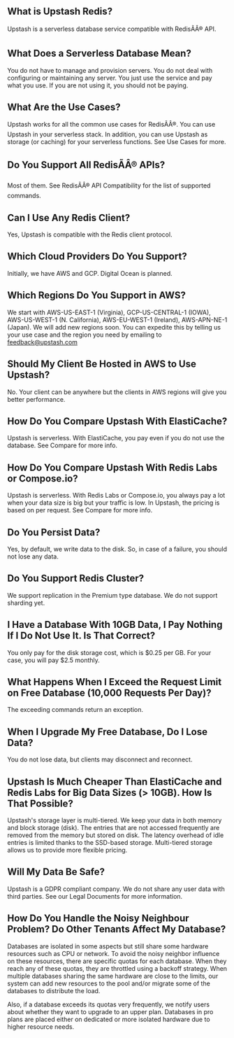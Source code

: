 ## What is Upstash Redis?

Upstash is a serverless database service compatible with RedisÃÂ® API.

## What Does a Serverless Database Mean?

You do not have to manage and provision servers. You do not deal with
configuring or maintaining any server. You just use the service and pay what you
use. If you are not using it, you should not be paying.

## What Are the Use Cases?

Upstash works for all the common use cases for RedisÃÂ®. You can use Upstash in
your serverless stack. In addition, you can use Upstash as storage (or caching)
for your serverless functions. See Use Cases for more.

## Do You Support All RedisÃÂ® APIs?

Most of them. See RedisÃÂ® API Compatibility for the list of supported commands.

## Can I Use Any Redis Client?

Yes, Upstash is compatible with the Redis client protocol.

## Which Cloud Providers Do You Support?

Initially, we have AWS and GCP. Digital Ocean is planned.

## Which Regions Do You Support in AWS?

We start with AWS-US-EAST-1 (Virginia), GCP-US-CENTRAL-1 (IOWA), AWS-US-WEST-1
(N. California), AWS-EU-WEST-1 (Ireland), AWS-APN-NE-1 (Japan). We will add new
regions soon. You can expedite this by telling us your use case and the region
you need by emailing to feedback@upstash.com

## Should My Client Be Hosted in AWS to Use Upstash?

No. Your client can be anywhere but the clients in AWS regions will give you
better performance.

## How Do You Compare Upstash With ElastiCache?

Upstash is serverless. With ElastiCache, you pay even if you do not use the
database. See Compare for more info.

## How Do You Compare Upstash With Redis Labs or Compose.io?

Upstash is serverless. With Redis Labs or Compose.io, you always pay a lot when
your data size is big but your traffic is low. In Upstash, the pricing is based
on per request. See Compare for more info.

## Do You Persist Data?

Yes, by default, we write data to the disk. So, in case of a failure, you should
not lose any data.

## Do You Support Redis Cluster?

We support replication in the Premium type database. We do not support sharding yet.

## I Have a Database With 10GB Data, I Pay Nothing If I Do Not Use It. Is That Correct?

You only pay for the disk storage cost, which is $0.25 per GB. For your case, you
will pay $2.5 monthly.

## What Happens When I Exceed the Request Limit on Free Database (10,000 Requests Per Day)?

The exceeding commands return an exception.

## When I Upgrade My Free Database, Do I Lose Data?

You do not lose data, but clients may disconnect and reconnect.

## Upstash Is Much Cheaper Than ElastiCache and Redis Labs for Big Data Sizes (> 10GB). How Is That Possible?

Upstash's storage layer is multi-tiered. We keep your data in both memory and
block storage (disk). The entries that are not accessed frequently are removed
from the memory but stored on disk. The latency overhead of idle entries is limited
thanks to the SSD-based storage. Multi-tiered storage allows us to provide more
flexible pricing.

## Will My Data Be Safe?

Upstash is a GDPR compliant company. We do not share any user data with third
parties. See our Legal Documents for more information.

## How Do You Handle the Noisy Neighbour Problem? Do Other Tenants Affect My Database?

Databases are isolated in some aspects but still share some hardware resources
such as CPU or network. To avoid the noisy neighbor influence on these resources,
there are specific quotas for each database. When they reach any of these quotas,
they are throttled using a backoff strategy. When multiple databases sharing the
same hardware are close to the limits, our system can add new resources to the
pool and/or migrate some of the databases to distribute the load.

Also, if a database exceeds its quotas very frequently, we notify users about
whether they want to upgrade to an upper plan. Databases in pro plans are placed
either on dedicated or more isolated hardware due to higher resource needs.